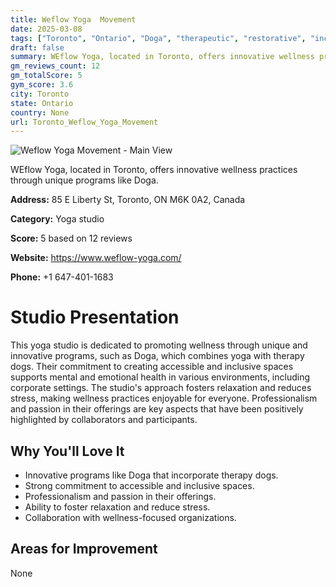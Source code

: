 ```yaml
---
title: Weflow Yoga  Movement
date: 2025-03-08
tags: ["Toronto", "Ontario", "Doga", "therapeutic", "restorative", "inclusive atmosphere", "wellness-focused", "Toronto"]  
draft: false
summary: WEflow Yoga, located in Toronto, offers innovative wellness practices through unique programs like Doga.
gm_reviews_count: 12
gm_totalScore: 5
gym_score: 3.6
city: Toronto
state: Ontario
country: None
url: Toronto_Weflow_Yoga_Movement
---
```


<div className="aspect-[16/9] relative my-8">
  <img 
    src="https://streetviewpixels-pa.googleapis.com/v1/thumbnail?panoid=af3Ubt92HFwuenD4V_Hv_A&cb_client=search.gws-prod.gps&w=408&h=240&yaw=181.83731&pitch=0&thumbfov=100"
    alt="Weflow Yoga  Movement - Main View"
    className="object-cover absolute inset-0 w-full h-full rounded-lg"
  />
</div>

WEflow Yoga, located in Toronto, offers innovative wellness practices through unique programs like Doga.

**Address:** 85 E Liberty St, Toronto, ON M6K 0A2, Canada

**Category:** Yoga studio

**Score:** 5 based on 12 reviews

**Website:** https://www.weflow-yoga.com/

**Phone:** +1 647-401-1683

# Studio Presentation

This yoga studio is dedicated to promoting wellness through unique and innovative programs, such as Doga, which combines yoga with therapy dogs. 
Their commitment to creating accessible and inclusive spaces supports mental and emotional health in various environments, including corporate settings. 
The studio's approach fosters relaxation and reduces stress, making wellness practices enjoyable for everyone. Professionalism and passion in their offerings are key aspects that have been positively highlighted by collaborators and participants.

## Why You'll Love It

- Innovative programs like Doga that incorporate therapy dogs.
- Strong commitment to accessible and inclusive spaces.
- Professionalism and passion in their offerings.
- Ability to foster relaxation and reduce stress.
- Collaboration with wellness-focused organizations.

## Areas for Improvement

None

<div className="grid grid-cols-1 xl:grid-cols-2 gap-4 my-8">

</div>